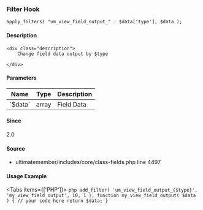 
<UMBreadCrumb type="filter"/>

### Filter Hook    
    
```
apply_filters( "um_view_field_output_" . $data['type'], $data );
```

#### Description
    <div class="description">
        Change field data output by $type
 
    </div>

#### Parameters
            
<table className="table-auto mt-2 border dark:border-gray-500 p-5 text-sm text-left">
<thead>
<tr>
<th  className="px-3">Name</th>
<th  className="px-3">Type</th>
<th  className="px-3">Description</th>
</tr>
</thead>
<tbody>
               <tr >
               <td className="px-3 py-2">`$data`</td>
               <td className="px-3 py-2">array</td>
               <td className="px-3 py-2 text-sm">Field Data</td>
               </tr>
</tbody>
</table>

#### Since
<div class="description">
2.0
</div>

#### Source
  - <Link href="https://github.com/ultimatemember/ultimatemember/tree/2.5.0/includes/core/class-fields.php#L4497">ultimatemember/includes/core/class-fields.php</Link> <Link href="https://github.com/ultimatemember/ultimatemember/tree/2.5.0/includes/core/class-fields.php#L4497">line 4497</Link>



#### Usage Example

<Tabs items={['PHP']}>
    <Tab>
    ```php
    add_filter( 'um_view_field_output_{$type}', 'my_view_field_output', 10, 1 );
 function my_view_field_output( $data ) {
     // your code here
     return $data;
 }
    ```
    </Tab>
</Tabs>